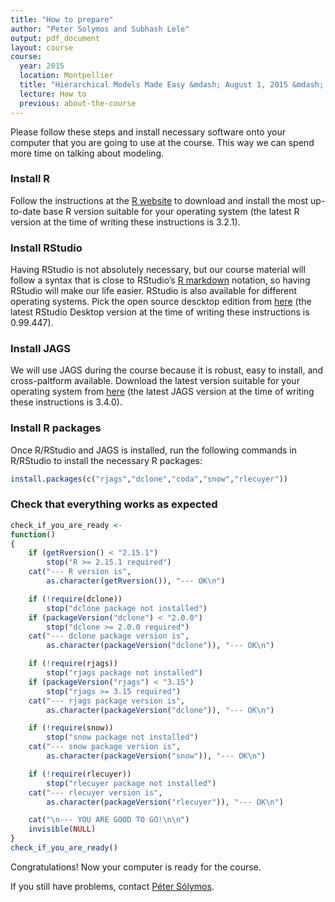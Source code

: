 ```yaml
---
title: "How to prepare"
author: "Peter Solymos and Subhash Lele"
output: pdf_document
layout: course
course:
  year: 2015
  location: Montpellier
  title: "Hierarchical Models Made Easy &mdash; August 1, 2015 &mdash; Montpellier, France &mdash; ICCB/ECCB Congress"
  lecture: How to
  previous: about-the-course
---
```


Please follow these steps and install necessary software onto your computer that you are going to use at the course. This way we can spend more time on talking about modeling.

### Install R

Follow the instructions at the [R website](http://cran.r-project.org) to download and install
the most up-to-date base R version suitable for your operating system (the latest R version at the time of writing these instructions is 3.2.1).

### Install RStudio

Having RStudio is not absolutely necessary, but our course material
will follow a syntax that is close to RStudio's [R markdown](http://rmarkdown.rstudio.com/)
notation, so having RStudio will make our life easier. RStudio is also available for different operating systems. Pick the open source descktop edition from [here](http://www.rstudio.com/products/rstudio/download/) (the latest RStudio Desktop version at the time of writing these instructions is 0.99.447).

### Install JAGS

We will use JAGS during the course because it is robust, easy to install, and cross-paltform available. Download the latest version suitable for your operating system from [here](http://sourceforge.net/projects/mcmc-jags/files/JAGS/3.x/) (the latest JAGS version at the time of writing these instructions is 3.4.0).

### Install R packages

Once R/RStudio and JAGS is installed, run the following commands in R/RStudio to install the necessary R packages:

```r
install.packages(c("rjags","dclone","coda","snow","rlecuyer"))
```

### Check that everything works as expected

```r
check_if_you_are_ready <-
function()
{
    if (getRversion() < "2.15.1")
        stop("R >= 2.15.1 required")
    cat("--- R version is", 
        as.character(getRversion()), "--- OK\n")

    if (!require(dclone))
        stop("dclone package not installed")
    if (packageVersion("dclone") < "2.0.0")
        stop("dclone >= 2.0.0 required")
    cat("--- dclone package version is", 
        as.character(packageVersion("dclone")), "--- OK\n")

    if (!require(rjags))
        stop("rjags package not installed")
    if (packageVersion("rjags") < "3.15")
        stop("rjags >= 3.15 required")
    cat("--- rjags package version is", 
        as.character(packageVersion("dclone")), "--- OK\n")

    if (!require(snow))
        stop("snow package not installed")
    cat("--- snow package version is", 
        as.character(packageVersion("snow")), "--- OK\n")

    if (!require(rlecuyer))
        stop("rlecuyer package not installed")
    cat("--- rlecuyer version is", 
        as.character(packageVersion("rlecuyer")), "--- OK\n")

    cat("\n--- YOU ARE GOOD TO GO!\n\n")
    invisible(NULL)
}
check_if_you_are_ready()
```
Congratulations! Now your computer is ready for the course.

If you still have problems, contact [Péter Sólymos](http://peter.solymos.org#about).

